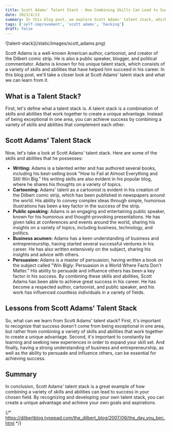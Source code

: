 ```yaml
---
title: Scott Adams' Talent Stack - How Combining Skills Can Lead to Success
date: 2023/4/13
summary: In this blog post, we explore Scott Adams' talent stack, which is a unique combination of skills and abilities that have helped him succeed in his career as an author, cartoonist, public speaker, blogger, and political commentator. By combining skills such as writing, cartooning, public speaking, business acumen, and persuasion, Adams has achieved great success in his career. The post discusses the importance of developing a talent stack and constantly learning to expand your skill set to create a unique advantage in your chosen field.
tags: ['self-improvement', 'scott adams', 'hacking']
draft: false
---
```


<div className="my-1 px-2 w-full overflow-hidden">
  ![talent-stack](/static/images/scott_adams.png)
</div>

Scott Adams is a well-known American author, cartoonist, and creator of the Dilbert comic strip. He is also a public speaker, blogger, and political commentator. Adams is known for his unique talent stack, which consists of a variety of skills and abilities that have helped him succeed in his career. In this blog post, we'll take a closer look at Scott Adams' talent stack and what we can learn from it.

## What is a Talent Stack?

First, let's define what a talent stack is. A talent stack is a combination of skills and abilities that work together to create a unique advantage. Instead of being exceptional in one area, you can achieve success by combining a variety of skills and abilities that complement each other.

## Scott Adams' Talent Stack

Now, let's take a look at Scott Adams' talent stack. Here are some of the skills and abilities that he possesses:

- **Writing:** Adams is a talented writer and has authored several books, including his best-selling book "How to Fail at Almost Everything and Still Win Big." His writing skills are also evident in his popular blog, where he shares his thoughts on a variety of topics.
- **Cartooning:** Adams' talent as a cartoonist is evident in his creation of the Dilbert comic strip, which has been published in newspapers around the world. His ability to convey complex ideas through simple, humorous illustrations has been a key factor in the success of the strip.
- **Public speaking:** Adams is an engaging and entertaining public speaker, known for his humorous and thought-provoking presentations. He has given talks at conferences and events around the world, sharing his insights on a variety of topics, including business, technology, and politics.
- **Business acumen:** Adams has a keen understanding of business and entrepreneurship, having started several successful ventures in his career. He has also written extensively on the subject, sharing his insights and advice with others.
- **Persuasion:** Adams is a master of persuasion, having written a book on the subject called "Win Bigly: Persuasion in a World Where Facts Don't Matter." His ability to persuade and influence others has been a key factor in his success.
  By combining these skills and abilities, Scott Adams has been able to achieve great success in his career. He has become a respected author, cartoonist, and public speaker, and his work has influenced countless individuals in a variety of fields.

## Lessons from Scott Adams' Talent Stack

So, what can we learn from Scott Adams' talent stack? First, it's important to recognize that success doesn't come from being exceptional in one area, but rather from combining a variety of skills and abilities that work together to create a unique advantage. Second, it's important to constantly be learning and seeking new experiences in order to expand your skill set. And finally, having a strong understanding of business and entrepreneurship, as well as the ability to persuade and influence others, can be essential for achieving success.

## Summary

In conclusion, Scott Adams' talent stack is a great example of how combining a variety of skills and abilities can lead to success in your chosen field. By recognizing and developing your own talent stack, you can create a unique advantage and achieve your own goals and aspirations.

{/* https://dilbertblog.typepad.com/the_dilbert_blog/2007/06/the_day_you_bec.html */}
